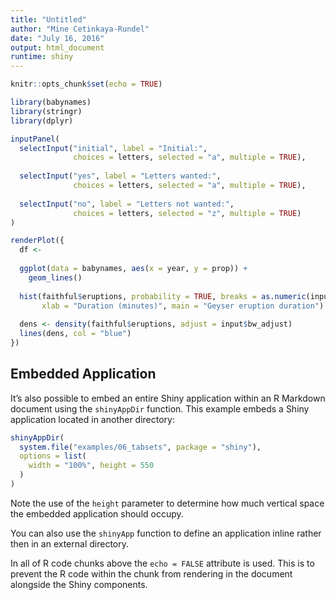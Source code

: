```yaml
---
title: "Untitled"
author: "Mine Cetinkaya-Rundel"
date: "July 16, 2016"
output: html_document
runtime: shiny
---
```


```r
knitr::opts_chunk$set(echo = TRUE)
```

```r
library(babynames)
library(stringr)
library(dplyr)
```


```r
inputPanel(
  selectInput("initial", label = "Initial:",
              choices = letters, selected = "a", multiple = TRUE),
  
  selectInput("yes", label = "Letters wanted:",
              choices = letters, selected = "a", multiple = TRUE),
  
  selectInput("no", label = "Letters not wanted:",
              choices = letters, selected = "z", multiple = TRUE)
)

renderPlot({
  df <- 
  
  ggplot(data = babynames, aes(x = year, y = prop)) +
    geom_lines()
  
  hist(faithful$eruptions, probability = TRUE, breaks = as.numeric(input$n_breaks),
       xlab = "Duration (minutes)", main = "Geyser eruption duration")
  
  dens <- density(faithful$eruptions, adjust = input$bw_adjust)
  lines(dens, col = "blue")
})
```

## Embedded Application

It's also possible to embed an entire Shiny application within an R Markdown document using the `shinyAppDir` function. This example embeds a Shiny application located in another directory:

```r
shinyAppDir(
  system.file("examples/06_tabsets", package = "shiny"),
  options = list(
    width = "100%", height = 550
  )
)
```

Note the use of the `height` parameter to determine how much vertical space the embedded application should occupy.

You can also use the `shinyApp` function to define an application inline rather then in an external directory.

In all of R code chunks above the `echo = FALSE` attribute is used. This is to prevent the R code within the chunk from rendering in the document alongside the Shiny components.




